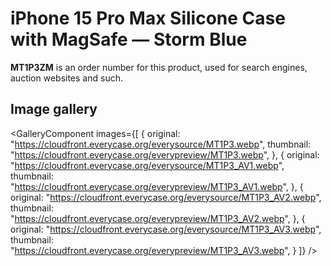 
# iPhone 15 Pro Max Silicone Case with MagSafe — Storm Blue

<Callout type='info' emoji='👉🏻'>**MT1P3ZM** is an order number for this product, used for search engines, auction websites and such.</Callout>

## Image gallery

<GalleryComponent
    images={[
      {
        original: "https://cloudfront.everycase.org/everysource/MT1P3.webp",
        thumbnail: "https://cloudfront.everycase.org/everypreview/MT1P3.webp",
      },
      {
        original: "https://cloudfront.everycase.org/everysource/MT1P3_AV1.webp",
        thumbnail: "https://cloudfront.everycase.org/everypreview/MT1P3_AV1.webp",
      },
      {
        original: "https://cloudfront.everycase.org/everysource/MT1P3_AV2.webp",
        thumbnail: "https://cloudfront.everycase.org/everypreview/MT1P3_AV2.webp",
      },
      {
        original: "https://cloudfront.everycase.org/everysource/MT1P3_AV3.webp",
        thumbnail: "https://cloudfront.everycase.org/everypreview/MT1P3_AV3.webp",
      }
    ]}
  />
